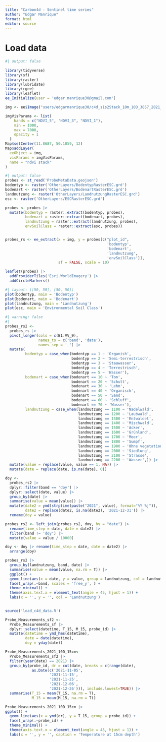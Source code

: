 ```yaml
---
title: "Carbon4d - Sentinel time series"
author: "Edgar Manrique"
format: html
editor: source
---
```


# Load data

```r
#| output: false
  
library(tidyverse)
library(sf)
library(raster)
library(lubridate)
library(rgee)
library(leaflet)
ee_Initialize(user = 'edgar.manrique30@gmail.com')
```

```r
img <- ee$Image("users/edgarmanrique30/c4d_s1s2Stack_10m_10D_3857_2021_20220710")

imgVisParams <- list(
    bands = c("NDVI_5", "NDVI_3", "NDVI_1"),
    min = 1000,
    max = 7000,
    opacity = 1
  )
Map$setCenter(11.8687, 50.1059, 12)
Map$addLayer(
  eeObject = img,
  visParams = imgVisParams,
  name = "ndvi stack"
)
```

```r
#| output: false
probes <- st_read('ProbeMetaData.geojson')
bodentyp <- raster('OtherLayers/BodentypRasterESC.grd')
bodenart <- raster('OtherLayers/BodenartRasterESC.grd')
landnutzung <- raster('OtherLayers/LandnutzungRasterESC.grd')
esc <- raster('OtherLayers/ESCRasterESC.grd')

probes <- probes |> 
  mutate(bodentyp = raster::extract(bodentyp, probes),
         bodenart = raster::extract(bodenart, probes),
         landnutzung = raster::extract(landnutzung, probes),
         envSoilClass = raster::extract(esc, probes))


probes_rs <- ee_extract(x = img, y = probes[c("plot_id", 
                                              'bodentyp',
                                              'bodenart',
                                              'landnutzung',
                                              'envSoilClass')], 
                        sf = FALSE, scale = 10)
```

```r
leaflet(probes) |> 
  addProviderTiles('Esri.WorldImagery') |> 
  addCircleMarkers() 
```


```r
#| layout: [[50, 50], [50, 50]]
plot(bodentyp, main = 'Bodentyp')
plot(bodenart, main = 'Bodenart')
plot(landnutzung, main = 'Landnutzung')
plot(esc, main = 'Environmental Soil Class')
```


```r
#| warning: false
#| 
probes_rs2 <- 
  probes_rs |> 
  pivot_longer(cols = c(B1:VV_9), 
               names_to = c('band', 'date'),
               names_sep = '_') |> 
  mutate(
         bodentyp = case_when(bodentyp == 1 ~ 'Organish',
                              bodentyp == 2 ~ 'Semi-terrestrisch',
                              bodentyp == 3 ~ 'Stauwasser',
                              bodentyp == 4 ~ 'Terrestrisch',
                              bodentyp == 5 ~ 'Wasser'),
         bodenart = case_when(bodenart == 10 ~ 'Ton',
                              bodenart == 20 ~ 'Schutt',
                              bodenart == 30 ~ 'Lehm',
                              bodenart == 40 ~ 'Organisch',
                              bodenart == 50 ~ 'Sand',
                              bodenart == 60 ~ 'Schluff',
                              bodenart == 70 ~ 'Wasser'),
         landnutzung = case_when(landnutzung == 1100 ~ 'Nadelwald',
                                 landnutzung == 1200 ~ 'Laubwald',
                                 landnutzung == 1300 ~ 'Entwaldet',
                                 landnutzung == 1400 ~ 'Mischwald',
                                 landnutzung == 1500 ~ 'Acker',
                                 landnutzung == 1600 ~ 'Grünland',
                                 landnutzung == 1700 ~ 'Moor',
                                 landnutzung == 1800 ~ 'Sumpf',
                                 landnutzung == 1900 ~ 'Ohne vegetation',
                                 landnutzung == 2000 ~ 'Siedlung',
                                 landnutzung == 2100 ~ 'Strasse',
                                 landnutzung == 2200 ~ 'Wasser',)) |> 
  mutate(value = replace(value, value == 1, NA)) |> 
  mutate(date = replace(date, is.na(date), 0)) 

doy <- 
  probes_rs2 |> 
  dplyr::filter(band == 'doy') |> 
  dplyr::select(date, value) |> 
  group_by(date) |> 
  summarise(value = mean(value)) |> 
  mutate(date2 = ymd(strptime(paste("2021", value), format="%Y %j")),
         date2 = replace(date2, is.na(date2), '2021-12-31')) |> 
  rename(doy = value)

probes_rs2 <- left_join(probes_rs2, doy, by = "date") |> 
  rename(time_step = date, date = date2) |> 
  filter(band != 'doy') |> 
  mutate(value = value / 10000)

doy <- doy |> rename(time_step = date, date = date2) |> 
  arrange(doy)
```

```r
probes_rs2 |> 
  group_by(landnutzung, band, date) |> 
  summarise(value = mean(value, na.rm = T)) |> 
  ggplot() +
  geom_line(aes(x = date, y = value, group = landnutzung, col = landnutzung)) +
  facet_wrap(.~band, scales = 'free_y', ) +
  theme_minimal() + 
  theme(axis.text.x = element_text(angle = 45, hjust = 1)) +
  labs(x = '', y = '', col = 'Landnutzung')
  
```

```r
source('load_c4d_data.R')

Probe_Measurements_sf2 <- 
  Probe_Measurements_sf |> 
  dplyr::select(datetime, T_15, M_15, probe_id) |> 
  mutate(datetime = ymd_hms(datetime),
         date = date(datetime),
         doy = yday(date))
```

```r
Probe_Measurements_2021_10D_15cm<-
  Probe_Measurements_sf2 |> 
  filter(year(date) == 2021) |> 
  group_by(probe_id, dr = cut(date, breaks = c(range(date), 
            as.Date(c('2021-11-05', 
                    '2021-11-15',
                    '2021-11-25',
                    '2021-12-06',
                    '2021-12-26'))), include.lowest=TRUE)) |> 
  summarise(T_15 = mean(T_15, na.rm = T),
            M_15 = mean(M_15, na.rm = T))
```

```r
Probe_Measurements_2021_10D_15cm |> 
ggplot() +
  geom_line(aes(x = ymd(dr), y = T_15, group = probe_id)) + 
  facet_wrap(.~probe_id) +
  theme_minimal() + 
  theme(axis.text.x = element_text(angle = 45, hjust = 1)) +
  labs(x = '', y = '', caption = 'Temperature at 15cm depth')
```




